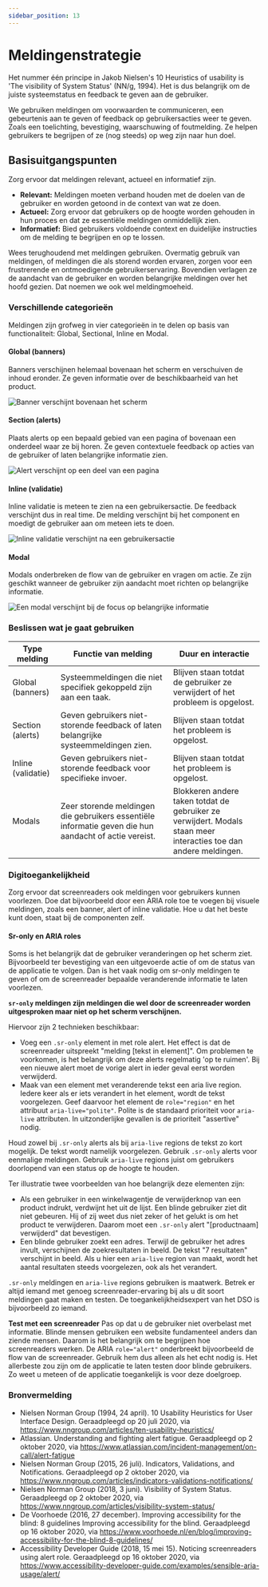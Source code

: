 ```yaml
---
sidebar_position: 13
---
```


# Meldingenstrategie

Het nummer één principe in Jakob Nielsen's 10 Heuristics of usability is 'The visibility of System Status' (NN/g, 1994). Het is dus belangrijk om de juiste systeemstatus en feedback te geven aan de gebruiker.

We gebruiken meldingen om voorwaarden te communiceren, een gebeurtenis aan te geven of feedback op gebruikersacties weer te geven. Zoals een toelichting, bevestiging, waarschuwing of foutmelding. Ze helpen gebruikers te begrijpen of ze (nog steeds) op weg zijn naar hun doel.

## Basisuitgangspunten

Zorg ervoor dat meldingen relevant, actueel en informatief zijn.

- **Relevant:** Meldingen moeten verband houden met de doelen van de gebruiker en worden getoond in de context van wat ze doen.
- **Actueel:** Zorg ervoor dat gebruikers op de hoogte worden gehouden in hun proces en dat ze essentiële meldingen onmiddellijk zien.
- **Informatief:** Bied gebruikers voldoende context en duidelijke instructies om de melding te begrijpen en op te lossen.

Wees terughoudend met meldingen gebruiken. Overmatig gebruik van meldingen, of meldingen die als storend worden ervaren, zorgen voor een frustrerende en ontmoedigende gebruikerservaring. Bovendien verlagen ze de aandacht van de gebruiker en worden belangrijke meldingen over het hoofd gezien. Dat noemen we ook wel meldingmoeheid.

### Verschillende categorieën

Meldingen zijn grofweg in vier categorieën in te delen op basis van functionaliteit: Global, Sectional, Inline en Modal.

#### Global (banners)

Banners verschijnen helemaal bovenaan het scherm en verschuiven de inhoud eronder. Ze geven informatie over de beschikbaarheid van het product.

![Banner verschijnt bovenaan het scherm](/docs/meldingenstrategie/global.jpg)

#### Section (alerts)

Plaats alerts op een bepaald gebied van een pagina of bovenaan een onderdeel waar ze bij horen. Ze geven contextuele feedback op acties van de gebruiker of laten belangrijke informatie zien.

![Alert verschijnt op een deel van een pagina](/docs/meldingenstrategie/section.jpg)

#### Inline (validatie)

Inline validatie is meteen te zien na een gebruikersactie. De feedback verschijnt dus in real time. De melding verschijnt bij het component en moedigt de gebruiker aan om meteen iets te doen.

![Inline validatie verschijnt na een gebruikersactie](/docs/meldingenstrategie/inline.jpg)

#### Modal

Modals onderbreken de flow van de gebruiker en vragen om actie. Ze zijn geschikt wanneer de gebruiker zijn aandacht moet richten op belangrijke informatie.

![Een modal verschijnt bij de focus op belangrijke informatie](/docs/meldingenstrategie/modal.jpg)

### Beslissen wat je gaat gebruiken

| Type melding       | Functie van melding                                                                                   | Duur en interactie                                                                                                |
| ------------------ | ----------------------------------------------------------------------------------------------------- | ----------------------------------------------------------------------------------------------------------------- |
| Global (banners)   | Systeemmeldingen die niet specifiek gekoppeld zijn aan een taak.                                      | Blijven staan totdat de gebruiker ze verwijdert of het probleem is opgelost.                                      |
| Section (alerts)   | Geven gebruikers niet-storende feedback of laten belangrijke systeemmeldingen zien.                   | Blijven staan totdat het probleem is opgelost.                                                                    |
| Inline (validatie) | Geven gebruikers niet-storende feedback voor specifieke invoer.                                       | Blijven staan totdat het probleem is opgelost.                                                                    |
| Modals             | Zeer storende meldingen die gebruikers essentiële informatie geven die hun aandacht of actie vereist. | Blokkeren andere taken totdat de gebruiker ze verwijdert. Modals staan meer interacties toe dan andere meldingen. |

### Digitoegankelijkheid

Zorg ervoor dat screenreaders ook meldingen voor gebruikers kunnen voorlezen. Doe dat bijvoorbeeld door een ARIA role toe te voegen bij visuele meldingen, zoals een banner, alert of inline validatie. Hoe u dat het beste kunt doen, staat bij de componenten zelf.

#### Sr-only en ARIA roles

Soms is het belangrijk dat de gebruiker veranderingen op het scherm ziet. Bijvoorbeeld ter bevestiging van een uitgevoerde actie of om de status van de applicatie te volgen. Dan is het vaak nodig om sr-only meldingen te geven of om de screenreader bepaalde veranderende informatie te laten voorlezen.

**`sr-only` meldingen zijn meldingen die wel door de screenreader worden uitgesproken maar niet op het scherm verschijnen.**

Hiervoor zijn 2 technieken beschikbaar:

- Voeg een `.sr-only` element in met role alert. Het effect is dat de screenreader uitspreekt "melding [tekst in element]". Om problemen te voorkomen, is het belangrijk om deze alerts regelmatig 'op te ruimen'. Bij een nieuwe alert moet de vorige alert in ieder geval eerst worden verwijderd.
- Maak van een element met veranderende tekst een aria live region. Iedere keer als er iets verandert in het element, wordt de tekst voorgelezen. Geef daarvoor het element de `role="region"` en het attribuut `aria-live="polite"`. Polite is de standaard prioriteit voor `aria-live` attributen. In uitzonderlijke gevallen is de prioriteit "assertive" nodig.

Houd zowel bij `.sr-only` alerts als bij `aria-live` regions de tekst zo kort mogelijk. De tekst wordt namelijk voorgelezen. Gebruik `.sr-only` alerts voor eenmalige meldingen. Gebruik `aria-live` regions juist om gebruikers doorlopend van een status op de hoogte te houden.

Ter illustratie twee voorbeelden van hoe belangrijk deze elementen zijn:

- Als een gebruiker in een winkelwagentje de verwijderknop van een product indrukt, verdwijnt het uit de lijst. Een blinde gebruiker ziet dit niet gebeuren. Hij of zij weet dus niet zeker of het gelukt is om het product te verwijderen. Daarom moet een `.sr-only` alert "[productnaam] verwijderd" dat bevestigen.
- Een blinde gebruiker zoekt een adres. Terwijl de gebruiker het adres invult, verschijnen de zoekresultaten in beeld. De tekst "7 resultaten" verschijnt in beeld. Als u hier een `aria-live` region van maakt, wordt het aantal resultaten steeds voorgelezen, ook als het verandert.

`.sr-only` meldingen en `aria-live` regions gebruiken is maatwerk. Betrek er altijd iemand met genoeg screenreader-ervaring bij als u dit soort meldingen gaat maken en testen. De toegankelijkheidsexpert van het DSO is bijvoorbeeld zo iemand.

**Test met een screenreader**
Pas op dat u de gebruiker niet overbelast met informatie. Blinde mensen gebruiken een website fundamenteel anders dan ziende mensen. Daarom is het belangrijk om te begrijpen hoe screenreaders werken. De ARIA `role="alert"` onderbreekt bijvoorbeeld de flow van de screenreader. Gebruik hem dus alleen als het echt nodig is. Het allerbeste zou zijn om de applicatie te laten testen door blinde gebruikers. Zo weet u meteen of de applicatie toegankelijk is voor deze doelgroep.

### Bronvermelding

- Nielsen Norman Group (1994, 24 april). 10 Usability Heuristics for User Interface Design. Geraadpleegd op 20 juli 2020, via https://www.nngroup.com/articles/ten-usability-heuristics/
- Atlassian. Understanding and fighting alert fatigue. Geraadpleegd op 2 oktober 2020, via https://www.atlassian.com/incident-management/on-call/alert-fatigue
- Nielsen Norman Group (2015, 26 juli). Indicators, Validations, and Notifications. Geraadpleegd op 2 oktober 2020, via https://www.nngroup.com/articles/indicators-validations-notifications/
- Nielsen Norman Group (2018, 3 juni). Visibility of System Status. Geraadpleegd op 2 oktober 2020, via https://www.nngroup.com/articles/visibility-system-status/
- De Voorhoede (2016, 27 december). Improving accessibility for the blind: 8 guidelines Improving accessibility for the blind. Geraadpleegd op 16 oktober 2020, via https://www.voorhoede.nl/en/blog/improving-accessibility-for-the-blind-8-guidelines/
- Accessibility Developer Guide (2018, 15 mei 15). Noticing screenreaders using alert role. Geraadpleegd op 16 oktober 2020, via https://www.accessibility-developer-guide.com/examples/sensible-aria-usage/alert/
